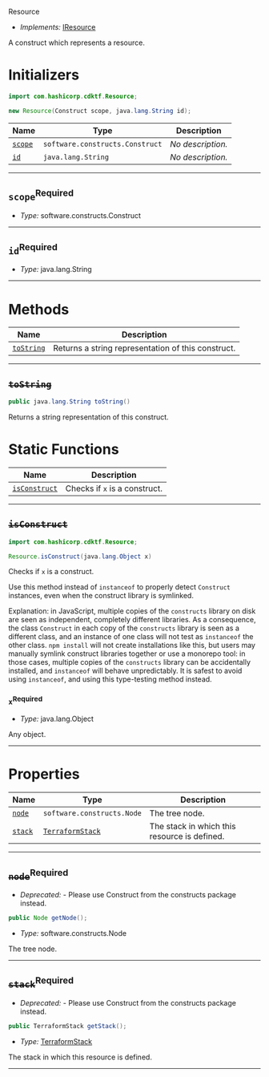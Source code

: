  Resource <a name="Resource" id="cdktf.Resource"></a>

- *Implements:* <a href="#cdktf.IResource">IResource</a>

A construct which represents a resource.

# Initializers <a name="Initializers" id="cdktf.Resource.Initializer"></a>

```java
import com.hashicorp.cdktf.Resource;

new Resource(Construct scope, java.lang.String id);
```

| **Name** | **Type** | **Description** |
| --- | --- | --- |
| <code><a href="#cdktf.Resource.Initializer.parameter.scope">scope</a></code> | <code>software.constructs.Construct</code> | *No description.* |
| <code><a href="#cdktf.Resource.Initializer.parameter.id">id</a></code> | <code>java.lang.String</code> | *No description.* |

---

## `scope`<sup>Required</sup> <a name="scope" id="cdktf.Resource.Initializer.parameter.scope"></a>

- *Type:* software.constructs.Construct

---

## `id`<sup>Required</sup> <a name="id" id="cdktf.Resource.Initializer.parameter.id"></a>

- *Type:* java.lang.String

---

# Methods <a name="Methods" id="Methods"></a>

| **Name** | **Description** |
| --- | --- |
| <code><a href="#cdktf.Resource.toString">toString</a></code> | Returns a string representation of this construct. |

---

## ~~`toString`~~ <a name="toString" id="cdktf.Resource.toString"></a>

```java
public java.lang.String toString()
```

Returns a string representation of this construct.

# Static Functions <a name="Static Functions" id="Static Functions"></a>

| **Name** | **Description** |
| --- | --- |
| <code><a href="#cdktf.Resource.isConstruct">isConstruct</a></code> | Checks if `x` is a construct. |

---

## ~~`isConstruct`~~ <a name="isConstruct" id="cdktf.Resource.isConstruct"></a>

```java
import com.hashicorp.cdktf.Resource;

Resource.isConstruct(java.lang.Object x)
```

Checks if `x` is a construct.

Use this method instead of `instanceof` to properly detect `Construct`
instances, even when the construct library is symlinked.

Explanation: in JavaScript, multiple copies of the `constructs` library on
disk are seen as independent, completely different libraries. As a
consequence, the class `Construct` in each copy of the `constructs` library
is seen as a different class, and an instance of one class will not test as
`instanceof` the other class. `npm install` will not create installations
like this, but users may manually symlink construct libraries together or
use a monorepo tool: in those cases, multiple copies of the `constructs`
library can be accidentally installed, and `instanceof` will behave
unpredictably. It is safest to avoid using `instanceof`, and using
this type-testing method instead.

### `x`<sup>Required</sup> <a name="x" id="cdktf.Resource.isConstruct.parameter.x"></a>

- *Type:* java.lang.Object

Any object.

---

# Properties <a name="Properties" id="Properties"></a>

| **Name** | **Type** | **Description** |
| --- | --- | --- |
| <code><a href="#cdktf.Resource.property.node">node</a></code> | <code>software.constructs.Node</code> | The tree node. |
| <code><a href="#cdktf.Resource.property.stack">stack</a></code> | <code><a href="#cdktf.TerraformStack">TerraformStack</a></code> | The stack in which this resource is defined. |

---

## ~~`node`~~<sup>Required</sup> <a name="node" id="cdktf.Resource.property.node"></a>

- *Deprecated:* - Please use Construct from the constructs package instead.

```java
public Node getNode();
```

- *Type:* software.constructs.Node

The tree node.

---

## ~~`stack`~~<sup>Required</sup> <a name="stack" id="cdktf.Resource.property.stack"></a>

- *Deprecated:* - Please use Construct from the constructs package instead.

```java
public TerraformStack getStack();
```

- *Type:* <a href="#cdktf.TerraformStack">TerraformStack</a>

The stack in which this resource is defined.

---

